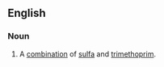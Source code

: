 {{also|cotrimoxazole}}
==English==
{{wikipedia}}

===Noun===
{{en-noun|-}}

# {{lb|en|pharmaceutical drug}} A [[combination]] of [[sulfa]] and [[trimethoprim]].